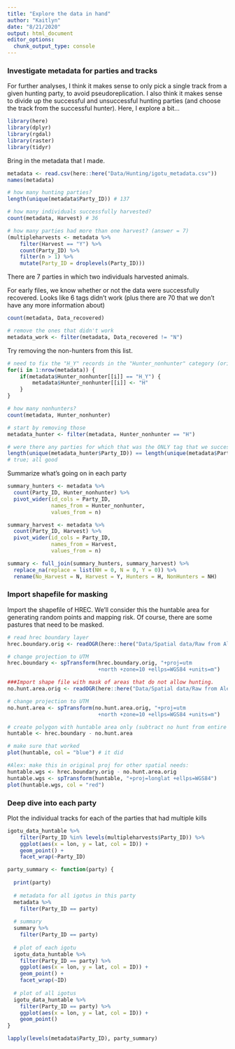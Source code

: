 ```yaml
---
title: "Explore the data in hand"
author: "Kaitlyn"
date: "8/21/2020"
output: html_document
editor_options: 
  chunk_output_type: console
---
```


### Investigate metadata for parties and tracks

For further analyses, I think it makes sense to only pick a single track from a given hunting party, to avoid pseudoreplication. I also think it makes sense to divide up the successful and unsuccessful hunting parties (and choose the track from the successful hunter). Here, I explore a bit...

```r
library(here)
library(dplyr)
library(rgdal)
library(raster)
library(tidyr)
```

Bring in the metadata that I made.
```r
metadata <- read.csv(here::here("Data/Hunting/igotu_metadata.csv"))
names(metadata)

# how many hunting parties?
length(unique(metadata$Party_ID)) # 137

# how many individuals successfully harvested?
count(metadata, Harvest) # 36

# how many parties had more than one harvest? (answer = 7)
(multipleharvests <- metadata %>% 
    filter(Harvest == "Y") %>% 
    count(Party_ID) %>% 
    filter(n > 1) %>% 
    mutate(Party_ID = droplevels(Party_ID)))
```

There are 7 parties in which two individuals harvested animals. 

For early files, we know whether or not the data were successfully recovered. Looks like 6 tags didn't work (plus there are 70 that we don't have any more information about)
```r
count(metadata, Data_recovered) 

# remove the ones that didn't work
metadata_work <- filter(metadata, Data_recovered != "N")
```

Try removing the non-hunters from this list.
```r
# need to fix the "H_Y" records in the "Hunter_nonhunter" category (originally I had H_Y and H_N)
for(i in 1:nrow(metadata)) {
    if(metadata$Hunter_nonhunter[[i]] == "H_Y") {
        metadata$Hunter_nonhunter[[i]] <- "H"
    }
}

# how many nonhunters?
count(metadata, Hunter_nonhunter)

# start by removing those
metadata_hunter <- filter(metadata, Hunter_nonhunter == "H")

# were there any parties for which that was the ONLY tag that we successfully collected? (no)
length(unique(metadata_hunter$Party_ID)) == length(unique(metadata$Party_ID)) 
# true; all good
```

Summarize what's going on in each party
```r
summary_hunters <- metadata %>% 
  count(Party_ID, Hunter_nonhunter) %>% 
  pivot_wider(id_cols = Party_ID,
              names_from = Hunter_nonhunter,
              values_from = n)

summary_harvest <- metadata %>% 
  count(Party_ID, Harvest) %>% 
  pivot_wider(id_cols = Party_ID,
              names_from = Harvest,
              values_from = n) 

summary <- full_join(summary_hunters, summary_harvest) %>% 
  replace_na(replace = list(NH = 0, N = 0, Y = 0)) %>% 
  rename(No_Harvest = N, Harvest = Y, Hunters = H, NonHunters = NH)
```


### Import shapefile for masking

Import the shapefile of HREC. We'll consider this the huntable area for generating random points and mapping risk. Of course, there are some pastures that need to be masked. 
```r
# read hrec boundary layer
hrec.boundary.orig <- readOGR(here::here("Data/Spatial data/Raw from Alex"), "HREC_boundary")

# change projection to UTM
hrec.boundary <- spTransform(hrec.boundary.orig, "+proj=utm 
                             +north +zone=10 +ellps=WGS84 +units=m")

###Import shape file with mask of areas that do not allow hunting. 
no.hunt.area.orig <- readOGR(here::here("Data/Spatial data/Raw from Alex"), "hunt_zone")

# change projection to UTM
no.hunt.area <- spTransform(no.hunt.area.orig, "+proj=utm 
                             +north +zone=10 +ellps=WGS84 +units=m")

# create polygon with huntable area only (subtract no hunt from entire boundary)
huntable <- hrec.boundary - no.hunt.area

# make sure that worked
plot(huntable, col = "blue") # it did

#Alex: make this in original proj for other spatial needs:
huntable.wgs <- hrec.boundary.orig - no.hunt.area.orig
huntable.wgs <- spTransform(huntable, "+proj=longlat +ellps=WGS84")
plot(huntable.wgs, col = "red")
```



### Deep dive into each party

Plot the individual tracks for each of the parties that had multiple kills
```r
igotu_data_huntable %>% 
    filter(Party_ID %in% levels(multipleharvests$Party_ID)) %>% 
    ggplot(aes(x = lon, y = lat, col = ID)) +
    geom_point() +
    facet_wrap(~Party_ID)
```


```r
party_summary <- function(party) {
  
  print(party)
  
  # metadata for all igotus in this party
  metadata %>% 
    filter(Party_ID == party)
  
  # summary
  summary %>% 
    filter(Party_ID == party)
  
  # plot of each igotu
  igotu_data_huntable %>% 
    filter(Party_ID == party) %>% 
    ggplot(aes(x = lon, y = lat, col = ID)) +
    geom_point() +
    facet_wrap(~ID)
  
  # plot of all igotus  
  igotu_data_huntable %>% 
    filter(Party_ID == party) %>% 
    ggplot(aes(x = lon, y = lat, col = ID)) +
    geom_point()
}
```

```r
lapply(levels(metadata$Party_ID), party_summary)
```

